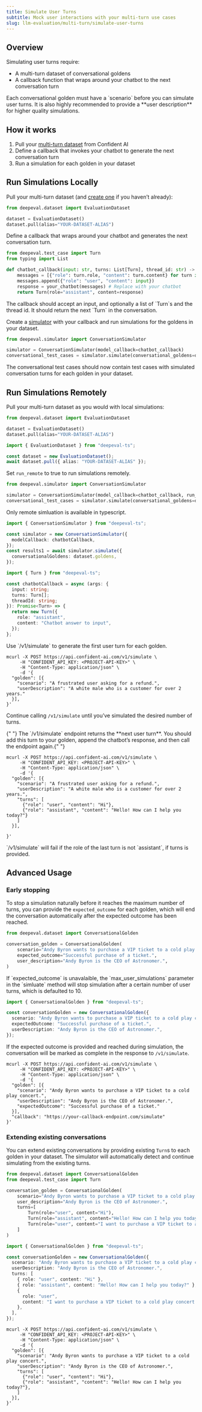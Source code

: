 ```yaml
---
title: Simulate User Turns
subtitle: Mock user interactions with your multi-turn use cases
slug: llm-evaluation/multi-turn/simulate-user-turns
---
```


## Overview

Simulating user turns require:

- A multi-turn dataset of conversational goldens
- A callback function that wraps around your chatbot to the next conversation turn

<Note>
  Each conversational golden must have a `scenario` before you can simulate user
  turns. It is also highly recommended to provide a **user description** for
  higher quality simulations.
</Note>

## How it works

1. Pull your [multi-turn dataset](/llm-evaluation/dataset-management/create-goldens) from Confident AI
2. Define a callback that invokes your chatbot to generate the next conversation turn
3. Run a simulation for each golden in your dataset

## Run Simulations Locally

<Steps>
<Step title="Pull dataset">

Pull your multi-turn dataset (and [create one](/llm-evaluation/dataset-management/create-goldens) if you haven’t already):

```python main.py
from deepeval.dataset import EvaluationDataset

dataset = EvaluationDataset()
dataset.pull(alias="YOUR-DATASET-ALIAS")
```

</Step>
<Step title="Define callback">

Define a callback that wraps around your chatbot and generates the next conversation turn.

```python main.py
from deepeval.test_case import Turn
from typing import List

def chatbot_callback(input: str, turns: List[Turn], thread_id: str) -> Turn:
    messages = [{"role": turn.role, "content": turn.content} for turn in turns]
    messages.append({"role": "user", "content": input})
    response = your_chatbot(messages) # Replace with your chatbot
    return Turn(role="assistant", content=response)
```

<Info>
  The callback should accept an input, and optionally a list of `Turn`s and the
  thread id. It should return the next `Turn` in the conversation.
</Info>

</Step>
<Step title="Run simulation">

Create a [simulator](https://deepeval.com/docs/conversation-simulator) with your callback and run simulations for the goldens in your dataset.

```python main.py
from deepeval.simulator import ConversationSimulator

simulator = ConversationSimulator(model_callback=chatbot_callback)
conversational_test_cases = simulator.simulate(conversational_goldens=dataset.goldens)
```

<Success>
  The conversational test cases should now contain test cases with simulated
  conversation turns for each golden in your dataset.
</Success>

</Step>

</Steps>

## Run Simulations Remotely

<Steps>
<Step title="Pull dataset">

Pull your multi-turn dataset as you would with local simulations:

<Tabs>

<Tab title="Python">

```python main.py
from deepeval.dataset import EvaluationDataset

dataset = EvaluationDataset()
dataset.pull(alias="YOUR-DATASET-ALIAS")
```

</Tab>

<Tab title="Typescript">

```ts index.ts
import { EvaluationDataset } from "deepeval-ts";

const dataset = new EvaluationDataset();
await dataset.pull({ alias: "YOUR-DATASET-ALIAS" });
```

</Tab>

<Tab title="cURL">

<EndpointRequestSnippet endpoint="GET /v1/datasets" />

</Tab>

</Tabs>

</Step>

<Step title="Simulate turns">

<Tabs>

<Tab title="Python">

Set `run_remote` to true to run simulations remotely.

```python main.py {3}
from deepeval.simulator import ConversationSimulator

simulator = ConversationSimulator(model_callback=chatbot_callback, run_remote=True)
conversational_test_cases = simulator.simulate(conversational_goldens=dataset.goldens)
```

</Tab>

<Tab title="Typescript">

Only remote simluation is available in typescript.

```ts index.ts
import { ConversationSimulator } from "deepeval-ts";

const simulator = new ConversationSimulator({
  modelCallback: chatbotCallback,
});
const results1 = await simulator.simulate({
  conversationalGoldens: dataset.goldens,
});
```

<Accordion title="Click to see example callback in Typescript">

```typescript
import { Turn } from "deepeval-ts";

const chatbotCallback = async (args: {
  input: string;
  turns: Turn[];
  threadId: string;
}): Promise<Turn> => {
  return new Turn({
    role: "assistant",
    content: "Chatbot answer to input",
  });
};
```

</Accordion>

</Tab>

<Tab title="cURL">
Use `/v1/simulate` to generate the first user turn for each golden.

```curl
mcurl -X POST https://api.confident-ai.com/v1/simulate \
     -H "CONFIDENT_API_KEY: <PROJECT-API-KEY>" \
     -H "Content-Type: application/json" \
     -d '{
  "golden": [{
    "scenario": "A frustrated user asking for a refund.",
    "userDescription": "A white male who is a customer for over 2 years."
  }],
}'
```

Continue calling `/v1/simulate` until you’ve simulated the desired number of turns.

<Note>
  {" "}
  The `/v1/simulate` endpoint returns the **next user turn**. You should add this
  turn to your golden, append the chatbot’s response, and then call the endpoint
  again.{" "}
</Note>

```curl
mcurl -X POST https://api.confident-ai.com/v1/simulate \
     -H "CONFIDENT_API_KEY: <PROJECT-API-KEY>" \
     -H "Content-Type: application/json" \
     -d '{
  "golden": [{
    "scenario": "A frustrated user asking for a refund.",
    "userDescription": "A white male who is a customer for over 2 years.",
    "turns": [
      {"role": "user", "content": "Hi"},
      {"role": "assistant", "content": "Hello! How can I help you today?"}
    ]
  }],

}'

```

<Warning>
  `/v1/simulate` will fail if the role of the last turn is not `assistant`, if
  turns is provided.
</Warning>

</Tab>

</Tabs>

</Step>

</Steps>

## Advanced Usage

### Early stopping

To stop a simulation naturally before it reaches the maximum number of turns, you can provide the `expected_outcome` for each golden, which will end the conversation automatically after the expected outcome has been reached.

<Tabs>

<Tab title="Python">

```python main.py
from deepeval.dataset import ConversationalGolden

conversation_golden = ConversationalGolden(
    scenario="Andy Byron wants to purchase a VIP ticket to a cold play concert.",
    expected_outcome="Successful purchase of a ticket.",
    user_description="Andy Byron is the CEO of Astronomer.",
)
```

<Note>
  If `expected_outcome` is unavalaible, the `max_user_simulations` parameter in
  the `simluate` method will stop simulation after a certain number of user
  turns, which is defaulted to 10.
</Note>

</Tab>

<Tab title="Typescript">

```ts index.ts
import { ConversationalGolden } from "deepeval-ts";

const conversationGolden = new ConversationalGolden({
  scenario: "Andy Byron wants to purchase a VIP ticket to a cold play concert.",
  expectedOutcome: "Successful purchase of a ticket.",
  userDescription: "Andy Byron is the CEO of Astronomer.",
});
```

</Tab>

<Tab title="cURL">

If the expected outcome is provided and reached during simulation, the
conversation will be marked as complete in the response to `/v1/simulate`.

```curl
mcurl -X POST https://api.confident-ai.com/v1/simulate \
     -H "CONFIDENT_API_KEY: <PROJECT-API-KEY>" \
     -H "Content-Type: application/json" \
     -d '{
  "golden": [{
    "scenario": "Andy Byron wants to purchase a VIP ticket to a cold play concert.",
    "userDescription": "Andy Byron is the CEO of Astronomer.",
    "expectedOutcome": "Successful purchase of a ticket."
  }],
  "callback": "https://your-callback-endpoint.com/simulate"
}'
```

</Tab>

</Tabs>

### Extending existing conversations

You can extend existing conversations by providing existing `Turn`s to each golden in your dataset. The simulator will automatically detect and continue simulating from the existing turns.

<Tabs>

<Tab title="Python">

```python main.py
from deepeval.dataset import ConversationalGolden
from deepeval.test_case import Turn

conversation_golden = ConversationalGolden(
    scenario="Andy Byron wants to purchase a VIP ticket to a cold play concert.",
    user_description="Andy Byron is the CEO of Astronomer.",
    turns=[
        Turn(role="user", content="Hi"),
        Turn(role="assistant", content="Hello! How can I help you today?"),
        Turn(role="user", content="I want to purchase a VIP ticket to a cold play concert."),
    ]
)
```

</Tab>

<Tab title="Typescript">

```ts index.ts
import { ConversationalGolden } from "deepeval-ts";

const conversationGolden = new ConversationalGolden({
  scenario: "Andy Byron wants to purchase a VIP ticket to a cold play concert.",
  userDescription: "Andy Byron is the CEO of Astronomer.",
  turns: [
    { role: "user", content: "Hi" },
    { role: "assistant", content: "Hello! How can I help you today?" },
    {
      role: "user",
      content: "I want to purchase a VIP ticket to a cold play concert.",
    },
  ],
});
```

</Tab>

<Tab title="cURL">

```curl
mcurl -X POST https://api.confident-ai.com/v1/simulate \
     -H "CONFIDENT_API_KEY: <PROJECT-API-KEY>" \
     -H "Content-Type: application/json" \
     -d '{
  "golden": [{
    "scenario": "Andy Byron wants to purchase a VIP ticket to a cold play concert.",
    "userDescription": "Andy Byron is the CEO of Astronomer.",
    "turns": [
      {"role": "user", "content": "Hi"},
      {"role": "assistant", "content": "Hello! How can I help you today?"},
    ]
  }],
}'
```

</Tab>

</Tabs>
